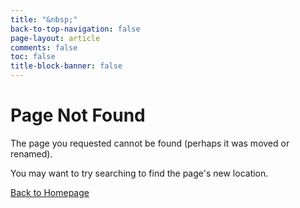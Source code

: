 ```yaml
---
title: "&nbsp;"
back-to-top-navigation: false
page-layout: article
comments: false
toc: false
title-block-banner: false
---
```


```{=html}
<!DOCTYPE html>
<html>
<body>
  <div class="container">
    <h1 class="text-center">Page Not Found</h1>
    <div class="text-center">
      <p>The page you requested cannot be found (perhaps it was moved or renamed).</p>
      <p>You may want to try searching to find the page's new location.</p>
      <a href="/" class="btn btn-primary">Back to Homepage</a>
  </div>
</body>
</html>
```
